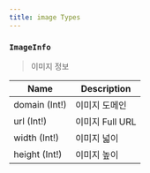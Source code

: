 ```yaml
---
title: image Types
---
```


### `ImageInfo`
> 이미지 정보

| Name | Description |
| -------- | -------- | 
| domain (Int!)  | 이미지 도메인    | 
| url (Int!)  | 이미지 Full URL | 
| width (Int!)  | 이미지 넓이  | 
| height (Int!)  | 이미지 높이  | 
